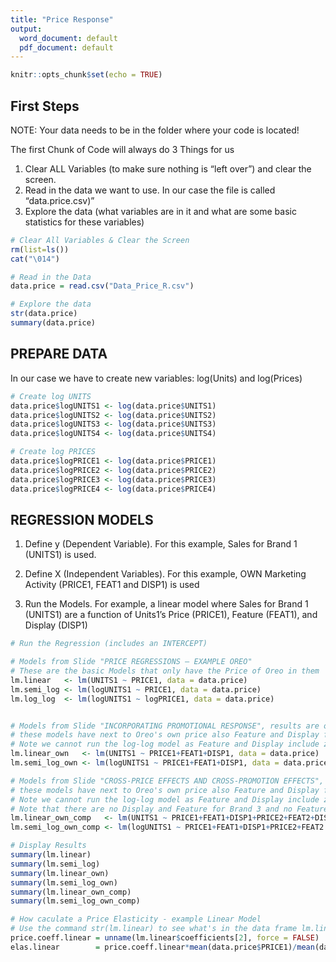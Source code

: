 ```yaml
---
title: "Price Response"
output:
  word_document: default
  pdf_document: default
---
```


```r
knitr::opts_chunk$set(echo = TRUE)
```

## First Steps 

NOTE: Your data needs to be in the folder where your code is located!

The first Chunk of Code will always do 3 Things for us

1) Clear ALL Variables (to make sure nothing is "left over") and clear the      screen. 
2) Read in the data we want to use. In our case the file is called              "data.price.csv)"
3) Explore the data (what variables are in it and what are some basic           statistics for these variables)

```r

# Clear All Variables & Clear the Screen
rm(list=ls())
cat("\014")

# Read in the Data
data.price = read.csv("Data_Price_R.csv")

# Explore the data
str(data.price)
summary(data.price)
```


## PREPARE DATA
 
In our case we have to create new variables: log(Units) and log(Prices)

```r

# Create log UNITS
data.price$logUNITS1 <- log(data.price$UNITS1)
data.price$logUNITS2 <- log(data.price$UNITS2)
data.price$logUNITS3 <- log(data.price$UNITS3)
data.price$logUNITS4 <- log(data.price$UNITS4)

# Create log PRICES
data.price$logPRICE1 <- log(data.price$PRICE1)
data.price$logPRICE2 <- log(data.price$PRICE2)
data.price$logPRICE3 <- log(data.price$PRICE3)
data.price$logPRICE4 <- log(data.price$PRICE4)
```


## REGRESSION MODELS

1) Define y (Dependent Variable). For this example, Sales for Brand 1           (UNITS1) is used.

2) Define X (Independent Variables). For this example, OWN Marketing Activity    (PRICE1, FEAT1 and DISP1) is used

3) Run the Models. For example, a linear model where Sales for Brand 1          (UNITS1) are a function of Units1's Price (PRICE1), Feature (FEAT1), and     Display (DISP1)

```r

# Run the Regression (includes an INTERCEPT)

# Models from Slide "PRICE REGRESSIONS – EXAMPLE OREO"
# These are the basic Models that only have the Price of Oreo in them
lm.linear   <- lm(UNITS1 ~ PRICE1, data = data.price)
lm.semi_log <- lm(logUNITS1 ~ PRICE1, data = data.price)
lm.log_log  <- lm(logUNITS1 ~ logPRICE1, data = data.price)


# Models from Slide "INCORPORATING PROMOTIONAL RESPONSE", results are on the next slide in the deck
# these models have next to Oreo's own price also Feature and Display for Oreo
# Note we cannot run the log-log model as Feature and Display include zeros so we only run two models
lm.linear_own   <- lm(UNITS1 ~ PRICE1+FEAT1+DISP1, data = data.price)
lm.semi_log_own <- lm(logUNITS1 ~ PRICE1+FEAT1+DISP1, data = data.price)

# Models from Slide "CROSS-PRICE EFFECTS AND CROSS-PROMOTION EFFECTS", results are on the next slide in the deck
# these models have next to Oreo's own price also Feature and Display for Oreo as well as ALL competitive marketing activity
# Note we cannot run the log-log model as Feature and Display include zeros so we only run two models
# Note that there are no Display and Feature for Brand 3 and no Feature for Brand 4
lm.linear_own_comp   <- lm(UNITS1 ~ PRICE1+FEAT1+DISP1+PRICE2+FEAT2+DISP2 +PRICE3+PRICE4+FEAT4, data = data.price)
lm.semi_log_own_comp <- lm(logUNITS1 ~ PRICE1+FEAT1+DISP1+PRICE2+FEAT2 +DISP2+PRICE3+PRICE4+FEAT4, data = data.price)

# Display Results
summary(lm.linear)
summary(lm.semi_log)
summary(lm.linear_own)
summary(lm.semi_log_own)
summary(lm.linear_own_comp)
summary(lm.semi_log_own_comp)

# How caculate a Price Elasticity - example Linear Model
# Use the command str(lm.linear) to see what's in the data frame lm.linear
price.coeff.linear = unname(lm.linear$coefficients[2], force = FALSE)
elas.linear        = price.coeff.linear*mean(data.price$PRICE1)/mean(data.price$UNITS1)

```
